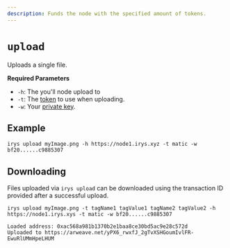 ```yaml
---
description: Funds the node with the specified amount of tokens.
---
```



# `upload`

Uploads a single file.

**Required Parameters**

<div className="-mt-6" />

-   `-h`: The you'll node upload to
-   `-t`: The [token](/overview/supported-tokens) to use when uploading.
-   `-w`: Your [private key](/developer-docs/cli#using-private-keys).

## Example

```console
irys upload myImage.png -h https://node1.irys.xyz -t matic -w bf20......c9885307
```

## Downloading

Files uploaded via `irys upload` can be downloaded using the transaction ID provided after a successful upload.

```console
irys upload myImage.png -t tagName1 tagValue1 tagName2 tagValue2 -h https://node1.irys.xys -t matic -w bf20......c9885307

Loaded address: 0xac568a981b1370b2e1baa8ce30bd5ac9e28c572d
Uploaded to https://arweave.net/yPX6_rwxfJ_2gTvXSHGoumIvlFR-EwuRlUMmHpeLHUM
```
